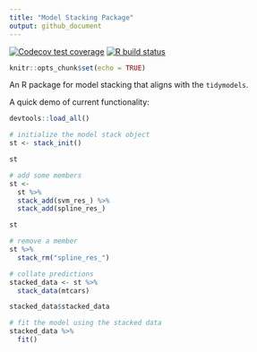 ```yaml
---
title: "Model Stacking Package"
output: github_document
---
```


[![Codecov test coverage](https://codecov.io/gh/simonpcouch/stack/branch/main/graph/badge.svg)](https://codecov.io/gh/simonpcouch/stack?branch=main) 
[![R build status](https://github.com/simonpcouch/stack/workflows/R-CMD-check/badge.svg)](https://github.com/simonpcouch/stack/actions)

```r
knitr::opts_chunk$set(echo = TRUE)
```

An R package for model stacking that aligns with the `tidymodels`.

A quick demo of current functionality:

```r
devtools::load_all()
```

```r
# initialize the model stack object
st <- stack_init()

st

# add some members
st <- 
  st %>%
  stack_add(svm_res_) %>%
  stack_add(spline_res_)

st

# remove a member
st %>%
  stack_rm("spline_res_")

# collate predictions
stacked_data <- st %>%
  stack_data(mtcars)

stacked_data$stacked_data

# fit the model using the stacked data
stacked_data %>%
  fit()
```
